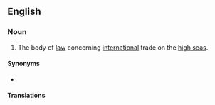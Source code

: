 ==English==

===Noun===
{{en-noun|-}}

# The body of [[law]] concerning [[international]] trade on the [[high seas]].

====Synonyms====
* {{l|en|admiralty law}}

====Translations====
{{trans-see|body of law|admiralty law}}